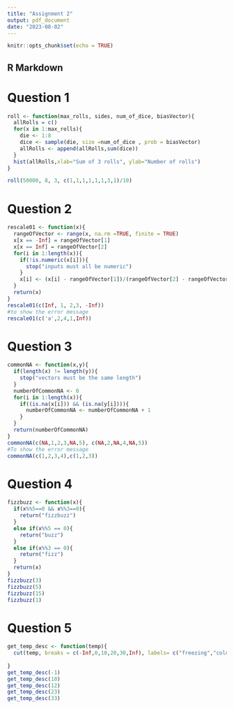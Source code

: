 ---
title: "Assignment 2"
output: pdf_document
date: "2023-08-02"
---

```{r setup, include=FALSE}
knitr::opts_chunk$set(echo = TRUE)
```

## R Markdown

# Question 1

```{r histogramRolls}

roll <- function(max_rolls, sides, num_of_dice, biasVector){
  allRolls = c()
  for(x in 1:max_rolls){
    die <- 1:8
    dice <- sample(die, size =num_of_dice , prob = biasVector)
    allRolls <- append(allRolls,sum(dice))
  }
  hist(allRolls,xlab="Sum of 3 rolls", ylab="Number of rolls")
}

roll(50000, 8, 3, c(1,1,1,1,1,1,3,1)/10)

```

# Question 2

```{r rescaleFunction, error=TRUE}
rescale01 <- function(x){
  rangeOfVector <- range(x, na.rm =TRUE, finite = TRUE)
  x[x == -Inf] = rangeOfVector[1]
  x[x == Inf] = rangeOfVector[2]
  for(i in 1:length(x)){
    if(!is.numeric(x[i])){
      stop("inputs must all be numeric")
    }
    x[i] <- (x[i] - rangeOfVector[1])/(rangeOfVector[2] - rangeOfVector[1])
  }
  return(x)
}
rescale01(c(Inf, 1, 2,3, -Inf))
#to show the error message
rescale01(c('a',2,4,1,Inf))
```

# Question 3

```{r checkForNA, error=TRUE}
commonNA <- function(x,y){
  if(length(x) != length(y)){
    stop("vectors must be the same length")
  }
  numberOfCommonNA <- 0
  for(i in 1:length(x)){
    if((is.na(x[i])) && (is.na(y[i]))){
      numberOfCommonNA <- numberOfCommonNA + 1
    }
  }
  return(numberOfCommonNA)
}
commonNA(c(NA,1,2,3,NA,5), c(NA,2,NA,4,NA,5))
#To show the error message
commonNA(c(1,2,3,4),c(1,2,3))
```

# Question 4

```{r fizzbuzz}
fizzbuzz <- function(x){
  if(x%%5==0 && x%%3==0){
    return("fizzbuzz")
  }
  else if(x%%5 == 0){
    return("buzz")
  }
  else if(x%%3 == 0){
    return("fizz")
  }
  return(x) 
}
fizzbuzz(3)
fizzbuzz(5)
fizzbuzz(15)
fizzbuzz(1)
```

# Question 5

```{r cutFunction}
get_temp_desc <- function(temp){
  cut(temp, breaks = c(-Inf,0,10,20,30,Inf), labels= c("freezing","cold","cool","warm","hot"))
  
}
get_temp_desc(-1)
get_temp_desc(10)
get_temp_desc(12)
get_temp_desc(23)
get_temp_desc(33)
```

